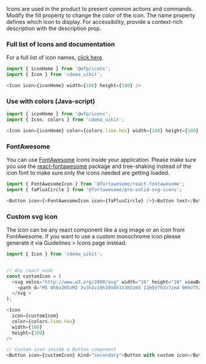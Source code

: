 
Icons are used in the product to present common actions and commands. Modify the fill property to change the color of the icon. The name property defines which icon to display. For accessibility, provide a context-rich description with the description prop.

### Full list of Icons and documentation

For a full list of icon names, [click here](http://cdn.wfp.org/guides/ui/v1.2.0/docs/?selectedKind=%20Documentation&selectedStory=Icons).

```js
import { iconHome } from '@wfp/icons';
import { Icon } from 'cdema_uikit';
```

```js
<Icon icon={iconHome} width={100} height={100} />
```

### Use with colors (Java-script)

```js
import { iconHome } from '@wfp/icons';
import { Icon, colors } from 'cdema_uikit';
```

```js
<Icon icon={iconHome} color={colors.lime.hex} width={100} height={100} />
```

### FontAwesome

You can use [FontAwesome](https://fontawesome.com) icons inside your application. Please make sure you use the [react-fontawesome](https://github.com/FortAwesome/react-fontawesome) package and tree-shaking instead of the icon font to make sure only the icons needed are getting loaded.

```js
import { FontAwesomeIcon } from '@fortawesome/react-fontawesome';
import { faPlusCircle } from '@fortawesome/pro-solid-svg-icons';
```

```js
<Button icon={<FontAwesomeIcon icon={faPlusCircle} />}>Button text</Button>
```

### Custom svg icon

The icon can be any react component like a svg image or an icon from FontAwesome.
If you want to use a custom monochrome icon please generate it via Guidelines > Icons page instead.

```js
import { Icon } from 'cdema_uikit';
```

```js

// Any react node
const customIcon = (
  <svg xmlns="http://www.w3.org/2000/svg" width="16" height="16" viewBox="0 0 16 16">
    <path d="M5 0h6v2H5zM2 3v3h1v10h10V6h1V3H2zm5 11H5V7h2v7zm4 0H9V7h2v7z" />
  </svg >
);

<Icon
  icon={customIcom}
  color={colors.lime.hex}
  width={100}
  height={100}
/>

// Custom icon inside a Button component
<Button icon={customIcon} kind="secondary">Button with custom icon</Button>

```
